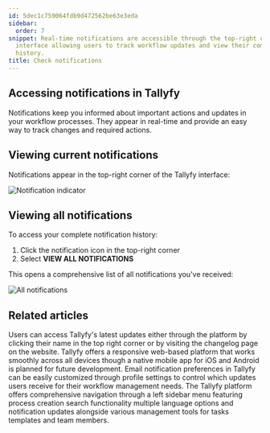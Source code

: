 ```yaml
---
id: 5dec1c759064fdb9d472562be63e3eda
sidebar:
  order: 7
snippet: Real-time notifications are accessible through the top-right corner of Tallyfy's
  interface allowing users to track workflow updates and view their complete notification
  history.
title: Check notifications
---
```


## Accessing notifications in Tallyfy

Notifications keep you informed about important actions and updates in your workflow processes. They appear in real-time and provide an easy way to track changes and required actions.

## Viewing current notifications

Notifications appear in the top-right corner of the Tallyfy interface:

![Notification indicator](https://screenshots.tallyfy.com/tallyfy%2Fpro%2Fdesktop-light-show-notifications.png)

## Viewing all notifications

To access your complete notification history:

1. Click the notification icon in the top-right corner
2. Select **VIEW ALL NOTIFICATIONS**

This opens a comprehensive list of all notifications you've received:

![All notifications](https://screenshots.tallyfy.com/tallyfy%2Fpro%2Fdesktop-light-show-all-notifications.png)


## Related articles
<CardGrid>
<LinkTitleCard header="<b>Miscellaneous > Stay updated with Tallyfy's latest features</b>" href="/products/pro/miscellaneous/how-can-i-stay-updated-with-tallyfys-latest-features/" > Users can access Tallyfy's latest updates either through the platform by clicking their name in the top right corner or by visiting the changelog page on the website. </LinkTitleCard>
<LinkTitleCard header="<b>Miscellaneous > Tallyfy on mobile devices</b>" href="/products/pro/miscellaneous/does-tallyfy-work-on-all-devices/" > Tallyfy offers a responsive web-based platform that works smoothly across all devices though a native mobile app for iOS and Android is planned for future development. </LinkTitleCard>
<LinkTitleCard header="<b>Personal Settings > Manage Email Notifications</b>" href="/products/pro/settings/personal-settings/how-can-i-manage-email-notifications-in-tallyfy/" > Email notification preferences in Tallyfy can be easily customized through profile settings to control which updates users receive for their workflow management needs. </LinkTitleCard>
<LinkTitleCard header="<b>Tutorials > Navigate Tallyfy</b>" href="/products/pro/tutorials/navigate-tallyfy/" > The Tallyfy platform offers comprehensive navigation through a left sidebar menu featuring process creation search functionality multiple language options and notification updates alongside various management tools for tasks templates and team members. </LinkTitleCard>
</CardGrid>